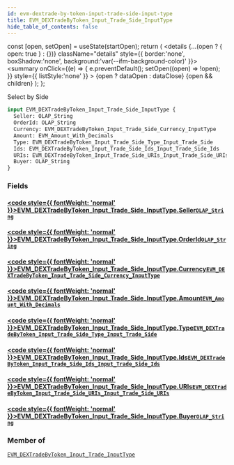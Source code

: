 ```yaml
---
id: evm-dextrade-by-token-input-trade-side-input-type
title: EVM_DEXTradeByToken_Input_Trade_Side_InputType
hide_table_of_contents: false
---
```







  const [open, setOpen] = useState(startOpen);
  return (
    <details {...(open ? { open: true } : {})} className="details" style={{ border:'none', boxShadow:'none', background:'var(--ifm-background-color)' }}>
      <summary
        onClick={(e) => {
          e.preventDefault();
          setOpen((open) => !open);
        }}
        style={{ listStyle:'none' }}
      >
      {open ? dataOpen : dataClose}
      </summary>
      {open && children}
    </details>
  );
};




Select by Side


```graphql
input EVM_DEXTradeByToken_Input_Trade_Side_InputType {
  Seller: OLAP_String
  OrderId: OLAP_String
  Currency: EVM_DEXTradeByToken_Input_Trade_Side_Currency_InputType
  Amount: EVM_Amount_With_Decimals
  Type: EVM_DEXTradeByToken_Input_Trade_Side_Type_Input_Trade_Side
  Ids: EVM_DEXTradeByToken_Input_Trade_Side_Ids_Input_Trade_Side_Ids
  URIs: EVM_DEXTradeByToken_Input_Trade_Side_URIs_Input_Trade_Side_URIs
  Buyer: OLAP_String
}
```




### Fields

#### [<code style={{ fontWeight: 'normal' }}>EVM_DEXTradeByToken_Input_Trade_Side_InputType.<b>Seller</b></code>](#)<Bullet />[`OLAP_String`](/docs/graphql-reference/inputs/olap-string) <Badge class="secondary" text="input"/>
> 
> 

#### [<code style={{ fontWeight: 'normal' }}>EVM_DEXTradeByToken_Input_Trade_Side_InputType.<b>OrderId</b></code>](#)<Bullet />[`OLAP_String`](/docs/graphql-reference/inputs/olap-string) <Badge class="secondary" text="input"/>
> 
> 

#### [<code style={{ fontWeight: 'normal' }}>EVM_DEXTradeByToken_Input_Trade_Side_InputType.<b>Currency</b></code>](#)<Bullet />[`EVM_DEXTradeByToken_Input_Trade_Side_Currency_InputType`](/docs/graphql-reference/inputs/evm-dextrade-by-token-input-trade-side-currency-input-type) <Badge class="secondary" text="input"/>
> 
> 

#### [<code style={{ fontWeight: 'normal' }}>EVM_DEXTradeByToken_Input_Trade_Side_InputType.<b>Amount</b></code>](#)<Bullet />[`EVM_Amount_With_Decimals`](/docs/graphql-reference/inputs/evm-amount-with-decimals) <Badge class="secondary" text="input"/>
> 
> 

#### [<code style={{ fontWeight: 'normal' }}>EVM_DEXTradeByToken_Input_Trade_Side_InputType.<b>Type</b></code>](#)<Bullet />[`EVM_DEXTradeByToken_Input_Trade_Side_Type_Input_Trade_Side`](/docs/graphql-reference/inputs/evm-dextrade-by-token-input-trade-side-type-input-trade-side) <Badge class="secondary" text="input"/>
> 
> 

#### [<code style={{ fontWeight: 'normal' }}>EVM_DEXTradeByToken_Input_Trade_Side_InputType.<b>Ids</b></code>](#)<Bullet />[`EVM_DEXTradeByToken_Input_Trade_Side_Ids_Input_Trade_Side_Ids`](/docs/graphql-reference/inputs/evm-dextrade-by-token-input-trade-side-ids-input-trade-side-ids) <Badge class="secondary" text="input"/>
> 
> 

#### [<code style={{ fontWeight: 'normal' }}>EVM_DEXTradeByToken_Input_Trade_Side_InputType.<b>URIs</b></code>](#)<Bullet />[`EVM_DEXTradeByToken_Input_Trade_Side_URIs_Input_Trade_Side_URIs`](/docs/graphql-reference/inputs/evm-dextrade-by-token-input-trade-side-uris-input-trade-side-uris) <Badge class="secondary" text="input"/>
> 
> 

#### [<code style={{ fontWeight: 'normal' }}>EVM_DEXTradeByToken_Input_Trade_Side_InputType.<b>Buyer</b></code>](#)<Bullet />[`OLAP_String`](/docs/graphql-reference/inputs/olap-string) <Badge class="secondary" text="input"/>
> 
> 



### Member of

[`EVM_DEXTradeByToken_Input_Trade_InputType`](/docs/graphql-reference/inputs/evm-dextrade-by-token-input-trade-input-type)  <Badge class="secondary" text="input"/>

